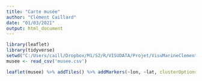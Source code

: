 ```yaml
---
title: "Carte musée"
author: "Clément Caillard"
date: "01/03/2021"
output: html_document
---
```


```r
library(leaflet)
library(tidyverse)
setwd("C:/Users/caill/Dropbox/M1/S2/R/VISUDATA/Projet/VisuMarineClement")
musee <- read_csv('musee.csv')
```


```r
leaflet(musee) %>% addTiles() %>% addMarkers(~lon, ~lat, clusterOptions = markerClusterOptions(), clusterId = "cluster1")
```

